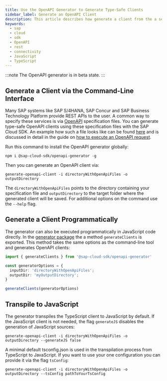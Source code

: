 ```yaml
---
title: Use the OpenAPI Generator to Generate Type-Safe Clients
sidebar_label: Generate an OpenAPI Client
description: This article describes how generate a client from the a service definition and how to use the client.
keywords:
  - sap
  - cloud
  - sdk
  - OpenAPI
  - rest
  - connectivity
  - JavaScript
  - TypeScript
---
```



:::note
The OpenAPI generator is in beta state.
:::

## Generate a Client via the Command-Line Interface

Many SAP systems like SAP S/4HANA, SAP Concur and SAP Business Technology Platform provide REST APIs to the user.
A common way to specify these services is via [OpenAPI](./overview) specification files.
You can generate type-safe OpenAPI clients using these specification files with the SAP Cloud SDK.
An example how such a file looks like can be found [here](https://github.com/SAP/cloud-sdk-js/blob/main/test-resources/openapi-service-specs/test-service.json) and is discussed in detail in the guide on [how to execute an OpenAPI request](./execute-openapi-request).

Run this command to install the OpenAPI generator globally:

```
npm i @sap-cloud-sdk/openapi-generator -g
```

Then you can generate an OpenAPI client via:

```
generate-openapi-client -i directoryWithOpenApiFiles -o outputDirectory
```

The `directoryWithOpenApiFiles` points to the directory containing your specification file and `outputDirectory` to the target folder where the generated client will be saved.
For additional options on the command use the `--help` flag.

## Generate a Client Programmatically

The generator can also be executed programmatically in JavaScript code directly.
In the [generator package](https://github.com/SAP/cloud-sdk-js/tree/main/packages/openapi-generator) the a method `generateClients` is exported.
This method takes the same options as the command-line tool and generates OpenAPI clients:

```ts
import { generateClients } from '@sap-cloud-sdk/openapi-generator'

const generatorOptions = {
  inputDir: 'directoryWithOpenApiFiles';
  outputDir: 'myOutputDirectory';
}

generateClients(generatorOptions)
```

## Transpile to JavaScript

The generator transpiles the TypeScript client to JavaScript by default.
If the JavaScript client is not needed, the flag `generateJS` disables the generation of JavaScript sources:

```
generate-openapi-client -i directoryWithOpenApiFiles -o outputDirectory --generateJS false
```

A minimal default tsconfig.json is used in the transpilation process from TypeScript to JavaScript.
If you want to use your one configuration you can provide it via the flag `tsConfig`:

```
generate-openapi-client -i directoryWithOpenApiFiles -o outputDirectory --tsConfig pathToYourTsConfig
```
